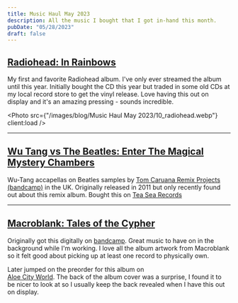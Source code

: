 ```yaml
---
title: Music Haul May 2023
description: All the music I bought that I got in-hand this month.
pubDate: "05/28/2023"
draft: false
---
```



## [Radiohead: In Rainbows](#radiohead-in-rainbows)

My first and favorite Radiohead album. I've only ever streamed the album until this year. Initially bought the CD this year but traded in some old CDs at my local record store to get the vinyl release. Love having this out on display and it's an amazing pressing - sounds incredible.

<Photo src={"/images/blog/Music Haul May 2023/10_radiohead.webp"} client:load />

---

## [Wu Tang vs The Beatles: Enter The Magical Mystery Chambers](#wu-tang-vs-the-beatles-enter-the-magical-mystery-chambers)

Wu-Tang accapellas on Beatles samples by [Tom Caruana Remix Projects (bandcamp)](https://tomcaruanamashups.bandcamp.com/music) in the UK.
Originally released in 2011 but only recently found out about this remix album.
Bought this on [Tea Sea Records](https://tea-sea-records.com/collections/tom-caruana)

<div>
  <Gallery
    client:load
    images={[
      "/images/blog/Music Haul May 2023/1_wutang.webp",
      "/images/blog/Music Haul May 2023/4_wutang.webp",
      "/images/blog/Music Haul May 2023/2_wutang.webp",
      "/images/blog/Music Haul May 2023/3_wutang.webp",
    ]}
  />
</div>

---

## [Macroblank: Tales of the Cypher](#macroblank-tales-of-the-cypher)

Originally got this digitally on [bandcamp](https://macroblank.bandcamp.com/album/tales-of-the-cypher). Great music to have on in the background while I'm working. I love all the album artwork from Macroblank so it felt good about picking up at least one record to physically own.

Later jumped on the preorder for this album on  
[Aloe City World](https://www.aloecitywrld.com/). The back of the album cover was a surprise, I found it to be nicer to look at so I usually keep the back revealed when I have this out on display.

<div>
  <Gallery
    client:load
    images={[
      "/images/blog/Music Haul May 2023/5_macroblank.webp",
      "/images/blog/Music Haul May 2023/6_macroblank.webp",
      "/images/blog/Music Haul May 2023/7_macroblank.webp",
      "/images/blog/Music Haul May 2023/8_macroblank.webp",
      "/images/blog/Music Haul May 2023/9_macroblank.webp",
    ]}
  />
</div>
